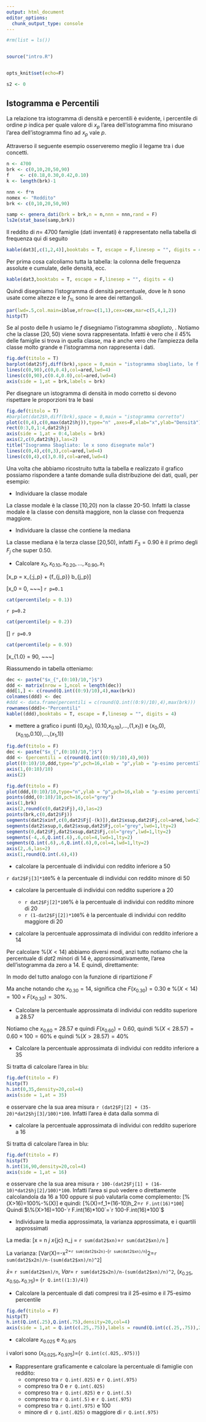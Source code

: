 ```yaml
---
output: html_document
editor_options: 
  chunk_output_type: console
---
```



```r
#rm(list = ls())


source("intro.R")


opts_knit$set(echo=F)

s2 <- 0
```

## Istogramma e Percentili


 

La relazione tra istogramma di densità e percentili è evidente, i percentile di ordine $p$ indica per quale 
valore di $x_p$ l'area dell'istogramma fino misurano l'area dell'istogramma fino ad $x_p$ vale $p$.

Attraverso il seguente esempio osserveremo meglio il legame tra i due concetti.

```r
n <- 4700
brk <- c(0,10,20,50,90)
f    <- c(0.18,0.30,0.42,0.10)
k <- length(brk)-1

nnn <- f*n
nomex <- "Reddito"
brk <- c(0,10,20,50,90)

samp <- genera_dati(brk = brk,n = n,nnn = nnn,rand = F)
ls2e(stat_base(samp,brk))
```

:::: {.example}
Il reddito di $n=$ 4700 famiglie (dati inventati)
è rappresentato nella tabella di frequenza qui di seguito

```r
kable(dat3[,c(1,2,4)],booktabs = T, escape = F,linesep = "", digits = 4)
```

Per prima cosa calcoliamo tutta la tabella: la colonna delle frequenza assolute e cumulate, delle densità, ecc.

```r
kable(dat3,booktabs = T, escape = F,linesep = "", digits = 4)
```

Quindi disegniamo l'istogramma di densità percentuale, dove le $h$ sono usate come altezze e le $f_{\%}$ sono le aree dei rettangoli. 

```r
par(lwd=.5,col.main=iblue,mfrow=c(1,1),cex=cex,mar=c(5,4,1,2))
histp(T)
```

:::: {.att data-latex=""}
Se al posto delle $h$ usiamo le $f$ disegniamo l'istogramma _sbagliato_, . Notiamo che la classe $[20,50)$
viene sovra rappresentata. Infatti è vero che il 45% delle famiglie si trova in quella classe, ma è anche vero che l'ampiezza della classe molto grande e l'istogramma non rappresenta i dati.

```r
fig.def(titolo = T)
barplot(dat2$fj,diff(brk),space = 0,main = "istogramma sbagliato, le f sono usate al posto delle h",col = "white")
lines(c(0,90),c(0,0.4),col=ared,lwd=4)
lines(c(0,90),c(0.4,0.0),col=ared,lwd=4)
axis(side = 1,at = brk,labels = brk)
```
::::

:::: {.att data-latex=""}
Per disegnare un istogramma di densità in modo corretto si devono rispettare le proporzioni
tra le basi

```r
fig.def(titolo = T)
#barplot(dat2$h,diff(brk),space = 0,main = "istogramma corretto")
plot(c(0,4),c(0,max(dat2$hj)),type="n" ,axes=F,xlab="x",ylab="Densità") 
rect(0:3,0,1:4,dat2$hj)
axis(side = 1,at = 0:4,labels = brk)
axis(2,c(0,dat2$hj),las=2)
title("Isogramma Sbagliato: le x sono disegnate male")
lines(c(0,4),c(0,3),col=ared,lwd=4)
lines(c(0,4),c(3,0.0),col=ared,lwd=4)
```
::::

Una volta che abbiamo ricostruito tutta la tabella e realizzato il grafico possiamo
rispondere a tante domande sulla distribuzione dei dati, quali, per esempio:

* Individuare la classe modale 

La classe modale è la classe [10,20) non la classe 20-50. Infatti la classe modale è la classe con densità maggiore, non la classe con frequenza maggiore.

* Individuare la classe che contiene la mediana 

La classe mediana è la terza classe [20,50), infatti $F_3=0.90$ è il primo degli $F_j$ che
super $0.50$.

* Calcolare $x_0, x_{0.10}, x_{0.20},..., x_{0.90}, x_1$

\[x_p           = x_{\text{inf};j_p} + \frac {p - F_{j_p - 1}} {f_{j_p}} b_{j_p}\]

\[x_0 = 0, ~~~\text{il più piccol dei dati}\] 
`r p=0.1`
```r
cat(percentile(p = 0.1))
```
`r p=0.2`
```r
cat(percentile(p = 0.2))
```
\[\vdots\]
`r p=0.9`
```r
cat(percentile(p = 0.9))
```
\[x_{1.0} = 90, ~~~\text{il più grande dei dati}\] 

Riassumendo in tabella otteniamo:

```r

dec <- paste("$x_{",(0:10)/10,"}$")
ddd <- matrix(nrow = 1,ncol = length(dec))
ddd[1,] <- c(round(Q.int((0:9)/10),4),max(brk))
colnames(ddd) <- dec
#ddd <- data.frame(percentili = c(round(Q.int((0:9)/10),4),max(brk)))
rownames(ddd)<-"Percentili"
kable((ddd),booktabs = T, escape = F,linesep = "", digits = 4)
```

* mettere a grafico i punti (0,$x_0$), (0.10,$x_{0.10}$),...,(1,$x_{1}$)) e ($x_0$,0), ($x_{0.10}$,0.10),...,($x_{1}$,1))

```r
fig.def(titolo = F)
dec <- paste("$x_{",(0:10)/10,"}$")
ddd <- (percentili = c(round(Q.int((0:9)/10),4),90))
plot((0:10)/10,ddd,type="p",pch=16,xlab = "p",ylab = "p-esimo percentile",axes = F)
axis(1,(0:10)/10)
axis(2)
```

```r
fig.def(titolo = F)
plot(ddd,(0:10)/10,type="n",ylab = "p",pch=16,xlab = "p-esimo percentile",axes = F)
points(ddd,(0:10)/10,pch=16,col="grey")
axis(1,brk)
axis(2,round(c(0,dat2$Fj),4),las=2)
points(brk,c(0,dat2$Fj))
segments(dat2$xinf,c(0,dat2$Fj[-(k)]),dat2$xsup,dat2$Fj,col=ared,lwd=2)
segments(dat2$xsup,0,dat2$xsup,dat2$Fj,col="grey",lwd=1,lty=2)
segments(0,dat2$Fj,dat2$xsup,dat2$Fj,col="grey",lwd=1,lty=2)
segments(-4,.6,Q.int(.6),.6,col=4,lwd=1,lty=2)
segments(Q.int(.6),.6,Q.int(.6),0,col=4,lwd=1,lty=2)
axis(2,.6,las=2)
axis(1,round(Q.int(.6),4))
```

* calcolare la percentuale di individui con reddito inferiore a 50

`r dat2$Fj[3]*100 `% è la percentuale di individui con reddito minore di 50


* calcolare la percentuale di individui con reddito superiore a 20

  - `r dat2$Fj[2]*100`% è la percentuale di individui con reddito minore di 20 
  - `r (1-dat2$Fj[2])*100`% è la percentuale di individui con reddito maggiore di 20

* calcolare la percentuale approssimata di individui con reddito inferiore a 14

Per calcolare $\%(X<14)$ abbiamo diversi modi, anzi tutto notiamo che la percentuale di $dat2$ minori di 
14 è, approssimativamente, l'area dell'istogramma da zero a 14. E quindi, direttamente:

\begin{eqnarray*}
   \%(X<14) &=&  f_1\times 100+(14-10)\times h_2\\
   &=& `r dat2$fj[1]`\times 100 + 4\times `r dat2$hj[2]`\\
   &=& `r (dat2$fj[1]+ 4* dat2$hj[2]/100)*100`\%
\end{eqnarray*}

In modo del tutto analogo con la funzione di ripartizione $F$
  
\begin{eqnarray*}
   \%(X<14) &=&  100\times F(14)\\
   &=& 100\times(f_1+(14-10)\times h_2/100)\\
   &=& 100\times(`r dat2$fj[1]` + 4\times `r dat2$hj[2]`/100)\\
   &=& `r (dat2$fj[1]+ 4* dat2$hj[2]/100)*100`\%
\end{eqnarray*}

Ma anche notando che $x_{0.30}=14$, significa che $F(x_{0.30})=0.30$ e
$\%(X<14)=100\times F(x_{0.30})=30\%$.

* Calcolare la percentuale approssimata di individui con reddito superiore a 28.57

Notiamo che  $x_{0.60}$ = 28.57 e quindi $F(x_{0.60})=0.60$, quindi
$\%(X<28.57)=0.60\times 100=60\%$ e quindi $\%(X>28.57)=40\%$

* Calcolare la percentuale approssimata di individui con reddito inferiore a 35

Si tratta di calcolare l'area in blu:

```r
fig.def(titolo = F)
histp(T)
h.int(0,35,density=20,col=4)
axis(side = 1,at = 35)
```

e osservare che la sua area misura `r (dat2$Fj[2] + (35-20)*dat2$hj[3]/100)*100`. Infatti l'area 
è data dalla somma di 
\begin{eqnarray*}
\%(X\leq 35) &=& f_1\times 100+f_2\times 100+(35-20)\times h_3 \\
&=& `r dat2$fj[1]*100`+`r dat2$fj[2]*100`+15\times `r dat2$hj[3]`\\
&=& `r F.int(35)*100`
\end{eqnarray*}   
              
              
* calcolare la percentuale approssimata di individui con reddito superiore a 16

Si tratta di calcolare l'area in blu:

```r
fig.def(titolo = F)
histp(T)
h.int(16,90,density=20,col=4)
axis(side = 1,at = 16)
```

e osservare che la sua area misura `r 100-(dat2$Fj[1] + (16-10)*dat2$hj[2]/100)*100`.
Infatti l'area si può vedere o direttamente calcolandola da 16 a 100 oppure si 
può valutarla come complemento:
              \[\%(X>16)=100\%-\%(X\leq 16)\]
e quindi:
              \[\%(X\leq 16)=f_1\times 100+(16-10)\times h_2=`r F.int(16)*100`\] 
Quindi $\%(X>16)=100-`r F.int(16)*100`=`r 100-F.int(16)*100`$
              

* Individuare la media approssimata, la varianza approssimata, e i quartili approssimati

La media:
\[\bar x = \frac 1 n \sum_j x_{jc} n_j = \frac 1{`r n`}`r sum(dat2$xn)`=`r sum(dat2$xn)/n` \]

La varianza:
\[Var(X)=\frac {\sum_j x_{jc}^2 n_j }{n}-\bar x^2=\frac 1{`r n`}`r sum(dat2$x2n)`-(`r sum(dat2$xn)/n`)^2=`r sum(dat2$x2n)/n-(sum(dat2$xn)/n)^2`\]

$\bar x=$ `r sum(dat2$xn)/n`, $Var=$ `r sum(dat2$x2n)/n-(sum(dat2$xn)/n)^2`, $(x_{0.25},x_{0.50},x_{0.75})=$ (`r Q.int((1:3)/4)`)

* Calcolare la percentuale di dati compresi tra il 25-esimo e il 75-esimo percentile

```r
fig.def(titolo = F)
histp(T)
h.int(Q.int(.25),Q.int(.75),density=20,col=4)
axis(side = 1,at = Q.int(c(.25,.75)),labels = round(Q.int(c(.25,.75)),2),las=2)
```

* calcolare $x_{0.025}$ e $x_{0.975}$ 

i valori sono $(x_{0.025}, x_{0.975})=$(`r Q.int(c(.025,.975))`)



* Rappresentare graficamente e calcolare la percentuale di famiglie con reddito: 
  + compreso tra `r Q.int(.025)` e `r Q.int(.975)`
  + compreso tra 0 e `r Q.int(.025)` 
  + compreso tra `r Q.int(.025)` e `r Q.int(.5)`
  + compreso tra `r Q.int(.5)` e `r Q.int(.975)`
  + compreso tra `r Q.int(.975)` e 100
  + minore di `r Q.int(.025)` o maggiore di `r Q.int(.975)`
::::


<!-- :::: {.example name="Temperature (C°)"} -->

<!-- ```{r setup2, include=FALSE} -->
<!-- n <- 1000 -->

<!-- brk <- seq(-3.75,3.75,by=1.5) -->
<!-- k <- length(brk) -->

<!-- f    <- pnorm(brk[-1],0,1)-pnorm(brk[-k],0,1) -->
<!-- f    <- round(f/sum(f),3) -->
<!-- f    <- round(f/sum(f),3) -->

<!-- h    <- f/diff(brk)*100 -->


<!-- X <- data.frame(xinf=brk[-6],xsup = brk[-1],nj = f*n,fj = f,Fj = cumsum(f),bj = diff(brk),hj = h) -->
<!-- dat2$xc <- .5*(dat2$xinf+dat2$xsup) -->
<!-- dat2$xn <- dat2$xc*dat2$nj -->
<!-- dat2$x2 <- dat2$xc^2*dat2$nj -->

<!-- Y <- X -->
<!-- names(Y) <- c("$x_{j}$","$x_{j+1}$","$n_j$","$f_j$","$F_j$","$b_j$","$h_j$","$x_{jc}$","$x_{jc} n_j$","$x_{jc}^2 n_j$") -->
<!-- ``` -->

<!-- La temperatura in una cella frigorifera è stata monitorata per 1000 -->
<!-- giorni. I dati sono stati riassunti nella seguente distribuzione -->

<!-- ```{r , echo=FALSE, results="asis"} -->
<!-- kable(Y[,c(1,2,4)],booktabs = T, escape = F,linesep = "", digits = 4) -->
<!-- ``` -->

<!-- * Disegnare l'istogramma _sbagliato_ -->

<!-- ```{r 04a-Istogramma-8, echo=FALSE} -->
<!-- plot(c(brk[1],brk),c(0,dat2$fj,0),type="s",axes = FALSE,xlab="Temperature (C°)",ylab="fj",main = "istogramma sbagliato") -->
<!-- segments(dat2$xsup,0,dat2$xsup,dat2$fj,lty=2) -->
<!-- axis(side = 1,at = brk,labels = brk) -->
<!-- axis(2,at=round(dat2$fj,4)) -->
<!-- ``` -->

<!-- * Disegnare l'istogramma corretto -->

<!-- ```{r 04a-Istogramma-9, echo=FALSE} -->
<!-- plot(c(brk[1],brk),c(0,dat2$hj,0),type="s",axes = FALSE,xlab="Temperature (C°)",ylab="hj",main = "istogramma corretto") -->
<!-- segments(dat2$xsup,0,dat2$xsup,dat2$hj,lty=2) -->
<!-- axis(side = 1,at = brk,labels = brk) -->
<!-- axis(2,at=round(dat2$hj,4)) -->
<!-- ``` -->

<!-- * Perché i due istogrammi hanno la stessa leggibilità in questo caso? -->

<!-- * Calcolare le frequenza assolute e cumulate, le densità, ecc. -->

<!-- ```{r , echo=FALSE, results="asis"} -->

<!-- kable(Y,booktabs = T, escape = F,linesep = "", digits = 4) -->
<!-- ``` -->

<!-- * Individuare la classe modale -->
<!-- * Individuare la media senza fare i calcoli -->
<!-- * Individuare la mediana senza fare i calcoli -->

<!-- * Calcolare $x_0, x_{0.10}, x_{0.20},..., x_{0.90}, x_1$ -->

<!-- ```{r , echo=FALSE, results="asis"} -->

<!-- dec <- paste("$x_{",(0:10)/10,"}$") -->
<!-- ddd <- matrix(nrow = 1,ncol = length(dec)) -->
<!-- ddd[1,] <- c(round(Q.int((0:9)/10),4),max(brk)) -->
<!-- colnames(ddd) <- dec -->
<!-- #ddd <- data.frame(percentili = c(round(Q.int((0:9)/10),4),max(brk))) -->
<!-- rownames(ddd)<-"Percentili" -->
<!-- kable((ddd),booktabs = T, escape = F,linesep = "", digits = 4) -->
<!-- ``` -->

<!-- * mettere a grafico i punti (0,$x_0$), (0.10,$x_{0.10}$),...,(1,$x_{1}$)) e ($x_0$,0), ($x_{0.10}$,0.10),...,($x_{1}$,1)) -->

<!-- ```{r , echo=FALSE, results="asis"} -->

<!-- dec <- paste("$x_{",(0:10)/10,"}$") -->
<!-- ddd <- (percentili = c(round(Q.int((0:9)/10),4),max(brk))) -->
<!-- plot((0:10)/10,ddd,type="p",pch=16,xlab = "p",ylab = "p-esimo percentile",axes = F) -->
<!-- axis(1,(0:10)/10) -->
<!-- axis(2) -->
<!-- ``` -->

<!-- ```{r , echo=FALSE, results="asis"} -->
<!-- plot(ddd,(0:10)/10,type="p",ylab = "p",pch=16,xlab = "p-esimo percentile",axes = F) -->
<!-- axis(1,brk) -->
<!-- axis(2,round(c(0,dat2$Fj),4)) -->
<!-- segments(dat2$xinf,c(0,dat2$Fj[-(k-1)]),dat2$xsup,dat2$Fj,col=ared,lwd=2) -->
<!-- segments(dat2$xsup,0,dat2$xsup,dat2$Fj,col="grey",lwd=1,lty=2) -->
<!-- segments(-4,dat2$Fj,dat2$xsup,dat2$Fj,col="grey",lwd=1,lty=2) -->
<!-- segments(-4,.6,Q.int(.6),.6,col=4,lwd=1,lty=2) -->
<!-- segments(Q.int(.6),.6,Q.int(.6),0,col=4,lwd=1,lty=2) -->
<!-- axis(2,.6) -->
<!-- ``` -->

<!-- * calcolare la percentuale approssimata di giorni con temperatura inferiore -1 -->

<!-- %(giorni con $T < -1$) = `r F.int(-1)*100`% -->

<!-- * Conversione in Fahrenheit -->

<!-- \[ -->
<!-- T_F= 32 + 1.8 \cdot T_C  -->
<!-- \] -->

<!-- ```{r , echo=FALSE, results="asis"} -->

<!-- YF <- Y -->
<!-- YF[,1:2]<-Y[,1:2]*1.8+32 -->
<!-- YF$`$b_j$`<-YF$`$x_{j+1}$`-YF$`$x_{j}$` -->
<!-- YF$`$h_j$`<- Y$`$f_j$`/YF$`$b_j$`*100 -->
<!-- YF$`$x_{jc}$` <- YF$`$x_{j}$`+YF$`$b_j$`/2 -->

<!-- plot(c(YF[c(1,1:5),1],YF[5,2]),c(0,YF$`$h_j$`,0),type="s",axes = FALSE,xlab="Temperature (F°)",ylab="hj",main = "Gradi F°") -->
<!-- segments(YF$`$x_{j}$`,0,YF$`$x_{j}$`,YF$`$h_j$`,lty=2) -->
<!-- axis(side = 1,at = c(YF$`$x_{j}$`,YF$`$x_{j+1}$`[5])) -->
<!-- axis(2,at=round(YF$`$h_j$`,4)) -->

<!-- ``` -->

<!-- ```{r , echo=FALSE, results="asis"} -->

<!-- kable(YF[,1:7],booktabs = T, escape = F,linesep = "", digits = 4) -->


<!-- ``` -->
<!-- :::: -->

